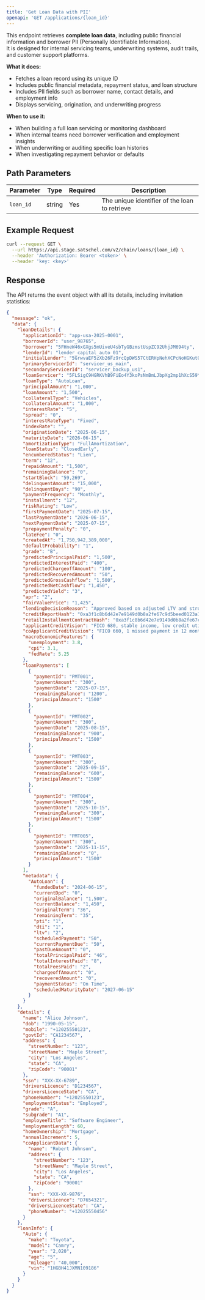 ```yaml
---
title: 'Get Loan Data with PII'
openapi: 'GET /applications/{loan_id}'
---
```


This endpoint retrieves **complete loan data**, including public financial information and borrower PII (Personally Identifiable Information).  
It is designed for internal servicing teams, underwriting systems, audit trails, and customer support platforms.

**What it does:**
- Fetches a loan record using its unique ID
- Includes public financial metadata, repayment status, and loan structure
- Includes PII fields such as borrower name, contact details, and employment info
- Displays servicing, origination, and underwriting progress

**When to use it:**
- When building a full loan servicing or monitoring dashboard
- When internal teams need borrower verification and employment insights
- When underwriting or auditing specific loan histories
- When investigating repayment behavior or defaults

## Path Parameters

| Parameter | Type | Required | Description |
|-----------|------|----------|-------------|
| `loan_id` | string | Yes | The unique identifier of the loan to retrieve |

## Example Request

```bash
curl --request GET \
  --url https://api.stage.satschel.com/v2/chain/loans/{loan_id} \
  --header 'Authorization: Bearer <token>' \
  --header 'key: <key>'
```

## Response

The API returns the event object with all its details, including invitation statistics:

```json
{
  "message": "ok",
  "data": {
    "loanDetails": {
      "applicationId": "app-usa-2025-0001",
      "borrowerId": "user_98765",
      "borrower": "5FHneW46xGXgs5mUiveU4sbTyGBzmstUspZC92UhjJM694ty",
      "lenderId": "lender_capital_auto_01",
      "initialLender": "5GrwvaEF5zXb26Fz9rcQpDWS57CtERHpNehXCPcNoHGKutQY",
      "primaryServicerId": "servicer_us_main",
      "secondaryServicerId": "servicer_backup_us1",
      "loanServicer": "5FLSigC9HGRKVhB9FiEo4Y3koPsNmBmLJbpXg2mp1hXcS59Y",
      "loanType": "AutoLoan",
      "principalAmount": "1,000",
      "loanAmount": "1,500",
      "collateralType": "Vehicles",
      "collateralAmount": "1,000",
      "interestRate": "5",
      "spread": "0",
      "interestRateType": "Fixed",
      "indexRate": "",
      "originationDate": "2025-06-15",
      "maturityDate": "2026-06-15",
      "amortizationType": "FullAmortization",
      "loanStatus": "ClosedEarly",
      "encumberedStatus": "Lien",
      "term": "12",
      "repaidAmount": "1,500",
      "remainingBalance": "0",
      "startBlock": "59,269",
      "delinquentAmount": "15,000",
      "delinquentDays": "90",
      "paymentFrequency": "Monthly",
      "installment": "12",
      "riskRating": "Low",
      "firstPaymentDate": "2025-07-15",
      "lastPaymentDate": "2026-06-15",
      "nextPaymentDate": "2025-07-15",
      "prepaymentPenalty": "0",
      "lateFee": "0",
      "createdAt": "1,750,942,389,000",
      "defaultProbability": "1",
      "grade": "B",
      "predictedPrincipalPaid": "1,500",
      "predictedInterestPaid": "400",
      "predictedChargeoffAmount": "100",
      "predictedRecoveredAmount": "50",
      "predictedGrossCashflow": "1,500",
      "predictedNetCashflow": "1,450",
      "predictedYield": "3",
      "apr": "2",
      "fairValuePrice": "1,425",
      "lendingDecisionReason": "Approved based on adjusted LTV and strong employment history",
      "creditReportHash": "0xa3f1c8b6d42e7e9149d0b8a2fe67c9d5beed0123a1c4e7f89b23d6a5f9e4bc10",
      "retailInstallmentContractHash": "0xa3f1c8b6d42e7e9149d0b8a2fe67c9d5beed0123a1c4e7f89b23d6a5f9e4bc10",
      "applicantCreditVision": "FICO 680, stable income, low credit utilization",
      "coApplicantCreditVision": "FICO 660, 1 missed payment in 12 months",
      "macroEconomicFeatures": {
        "unemployment": 3.8,
        "cpi": 3.1,
        "fedRate": 5.25
      },
      "loanPayments": [
        {
          "paymentId": "PMT001",
          "paymentAmount": "300",
          "paymentDate": "2025-07-15",
          "remainingBalance": "1200",
          "principalAmount": "1500"
        },
        {
          "paymentId": "PMT002",
          "paymentAmount": "300",
          "paymentDate": "2025-08-15",
          "remainingBalance": "900",
          "principalAmount": "1500"
        },
        {
          "paymentId": "PMT003",
          "paymentAmount": "300",
          "paymentDate": "2025-09-15",
          "remainingBalance": "600",
          "principalAmount": "1500"
        },
        {
          "paymentId": "PMT004",
          "paymentAmount": "300",
          "paymentDate": "2025-10-15",
          "remainingBalance": "300",
          "principalAmount": "1500"
        },
        {
          "paymentId": "PMT005",
          "paymentAmount": "300",
          "paymentDate": "2025-11-15",
          "remainingBalance": "0",
          "principalAmount": "1500"
        }
      ],
      "metadata": {
        "AutoLoan": {
          "fundedDate": "2024-06-15",
          "currentDpd": "0",
          "originalBalance": "1,500",
          "currentBalance": "1,450",
          "originalTerm": "36",
          "remainingTerm": "35",
          "pti": "1",
          "dti": "1",
          "ltv": "2",
          "scheduledPayment": "50",
          "currentPaymentDue": "50",
          "pastDueAmount": "0",
          "totalPrincipalPaid": "46",
          "totalInterestPaid": "8",
          "totalFeesPaid": "2",
          "chargeoffAmount": "0",
          "recoveredAmount": "0",
          "paymentStatus": "On Time",
          "scheduledMaturityDate": "2027-06-15"
        }
      }
    },
    "details": {
      "name": "Alice Johnson",
      "dob": "1990-05-15",
      "mobile": "+12025550123",
      "govtId": "CA1234567",
      "address": {
        "streetNumber": "123",
        "streetName": "Maple Street",
        "city": "Los Angeles",
        "state": "CA",
        "zipCode": "90001"
      },
      "ssn": "XXX-XX-6789",
      "driversLicence": "D1234567",
      "driversLicenceState": "CA",
      "phoneNumber": "+12025550123",
      "employmentStatus": "Employed",
      "grade": "A",
      "subgrade": "A1",
      "employeeTitle": "Software Engineer",
      "employmentLength": 60,
      "homeOwnership": "Mortgage",
      "annualIncrement": 5,
      "coApplicantData": {
        "name": "Robert Johnson",
        "address": {
          "streetNumber": "123",
          "streetName": "Maple Street",
          "city": "Los Angeles",
          "state": "CA",
          "zipCode": "90001"
        },
        "ssn": "XXX-XX-9876",
        "driversLicence": "D7654321",
        "driversLicenceState": "CA",
        "phoneNumber": "+12025550456"
      }
    },
    "loanInfo": {
      "Auto": {
        "make": "Toyota",
        "model": "Camry",
        "year": "2,020",
        "age": "5",
        "mileage": "40,000",
        "vin": "1HGBH41JXMN109186"
      }
    }
  }
}

```

